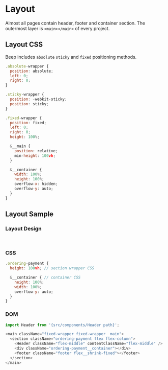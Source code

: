 
<Meta title="Layout" />

# Layout

Almost all pages contain header, footer and container section. The outermost layer is `<main></main>` of every project.

## Layout CSS
Beep includes `absolute` `sticky` and `fixed` positioning methods.

```js live=true
.absolute-wrapper {
  position: absolute;
  left: 0;
  right: 0;
}

.sticky-wrapper {
  position: -webkit-sticky;
  position: sticky;
}

.fixed-wrapper {
  position: fixed;
  left: 0;
  right: 0;
  height: 100%;

  &__main {
    position: relative;
    min-height: 100vh;
  }

  &__container {
    width: 100%;
    height: 100%;
    overflow-x: hidden;
    overflow-y: auto;
  }
}
```

## Layout Sample

### 
### Layout Design
<Canvas>
  <main>
    <section className="flex flex-column" style={{backgroundColor: '#ff9419', height: '763px', width: '414px', margin: '0 auto'}}>
      <header className="header flex flex-space-between flex-middle flex__shrink-fixed sticky-wrapper flex-top" style={{backgroundColor: '#de8115', height: '50px'}}></header>
      <div style={{height: '100%'}}></div>
      <footer className="footer flex__shrink-fixed padding-top-bottom-small padding-left-right-normal" style={{height: '90px'}}></footer>
    </section>
  </main>
</Canvas>

### CSS
```js live=true
.ordering-payment {
  height: 100vh; // section wrapper CSS

  &__container { // container CSS
    height: 100%;
    width: 100%;
    overflow-y: auto;
  }
}
```

### DOM
```js live=true
import Header from '{src/components/Header path}';

<main className="fixed-wrapper fixed-wrapper__main">
  <section className="ordering-payment flex flex-column">
    <Header className="flex-middle" contentClassName="flex-middle" />
    <div className="ordering-payment__container"></div>
    <footer className="footer flex__shrink-fixed"></footer>
  </section>
</main>
```